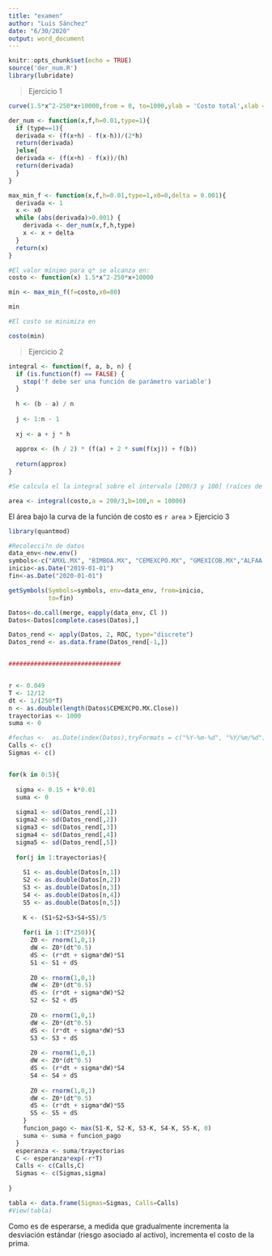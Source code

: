 ```yaml
---
title: "examen"
author: "Luis Sánchez"
date: "6/30/2020"
output: word_document
---
```


```r
knitr::opts_chunk$set(echo = TRUE)
source('der_num.R')
library(lubridate)

```

> Ejercicio 1

```r
curve(1.5*x^2-250*x+10000,from = 0, to=1000,ylab = 'Costo total',xlab = 'Cantidades')
```

```r
der_num <- function(x,f,h=0.01,type=1){
  if (type==1){
  derivada <- (f(x+h) - f(x-h))/(2*h)
  return(derivada)
  }else{
  derivada <- (f(x+h) - f(x))/(h)
  return(derivada)
  }
}

max_min_f <- function(x,f,h=0.01,type=1,x0=0,delta = 0.001){
  derivada <- 1
  x <- x0
  while (abs(derivada)>0.001) {
    derivada <- der_num(x,f,h,type)
    x <- x + delta 
  }
  return(x)
}

#El valor mínimo para q* se alcanza en:
costo <- function(x) 1.5*x^2-250*x+10000

min <- max_min_f(f=costo,x0=80)

min

#El costo se minimiza en

costo(min)
```

> Ejercicio 2

```r
integral <- function(f, a, b, n) {
  if (is.function(f) == FALSE) {
    stop('f debe ser una función de parámetro variable')
  }
  
  h <- (b - a) / n
  
  j <- 1:n - 1
  
  xj <- a + j * h
  
  approx <- (h / 2) * (f(a) + 2 * sum(f(xj)) + f(b))
  
  return(approx)
}

#Se calcula el la integral sobre el intervalo [200/3 y 100] (raíces de a función de costo total)

area <- integral(costo,a = 200/3,b=100,n = 10000)

```

El área bajo la curva de la función de costo es `r area`
> Ejercicio 3



```r

library(quantmod)

#Recolecci?n de datos
data_env<-new.env()
symbols<-c("AMXL.MX", "BIMBOA.MX", "CEMEXCPO.MX", "GMEXICOB.MX","ALFAA.MX")
inicio<-as.Date("2019-01-01")
fin<-as.Date("2020-01-01")

getSymbols(Symbols=symbols, env=data_env, from=inicio, 
           to=fin)

Datos<-do.call(merge, eapply(data_env, Cl ))
Datos<-Datos[complete.cases(Datos),]

Datos_rend <- apply(Datos, 2, ROC, type="discrete")
Datos_rend <- as.data.frame(Datos_rend[-1,])


###############################


r <- 0.049
T <- 12/12		
dt <- 1/(250*T)
n <- as.double(length(Datos$CEMEXCPO.MX.Close))
trayectorias <- 1000
suma <- 0

#fechas <-  as.Date(index(Datos),tryFormats = c("%Y-%m-%d", "%Y/%m/%d"))
Calls <- c()
Sigmas <- c()


for(k in 0:5){
  
  sigma <- 0.15 + k*0.01
  suma <- 0
  
  sigma1 <- sd(Datos_rend[,1])
  sigma2 <- sd(Datos_rend[,2])
  sigma3 <- sd(Datos_rend[,3])
  sigma4 <- sd(Datos_rend[,4])
  sigma5 <- sd(Datos_rend[,5])
  
  for(j in 1:trayectorias){
    
    S1 <- as.double(Datos[n,1])
    S2 <- as.double(Datos[n,2])
    S3 <- as.double(Datos[n,3])
    S4 <- as.double(Datos[n,4])
    S5 <- as.double(Datos[n,5])
    
    K <- (S1+S2+S3+S4+S5)/5
    
    for(i in 1:(T*250)){
      Z0 <- rnorm(1,0,1)
      dW <- Z0*(dt^0.5)
      dS <- (r*dt + sigma*dW)*S1
      S1 <- S1 + dS
      
      Z0 <- rnorm(1,0,1)
      dW <- Z0*(dt^0.5)
      dS <- (r*dt + sigma*dW)*S2
      S2 <- S2 + dS
      
      Z0 <- rnorm(1,0,1)
      dW <- Z0*(dt^0.5)
      dS <- (r*dt + sigma*dW)*S3
      S3 <- S3 + dS
      
      Z0 <- rnorm(1,0,1)
      dW <- Z0*(dt^0.5)
      dS <- (r*dt + sigma*dW)*S4
      S4 <- S4 + dS
      
      Z0 <- rnorm(1,0,1)
      dW <- Z0*(dt^0.5)
      dS <- (r*dt + sigma*dW)*S5
      S5 <- S5 + dS
    }
    funcion_pago <- max(S1-K, S2-K, S3-K, S4-K, S5-K, 0)	
    suma <- suma + funcion_pago
  }
  esperanza <- suma/trayectorias
  C <- esperanza*exp(-r*T)
  Calls <- c(Calls,C)
  Sigmas <- c(Sigmas,sigma)
  
}

tabla <- data.frame(Sigmas=Sigmas, Calls=Calls)
#View(tabla)

```

Como es de esperarse, a medida que gradualmente incrementa la desviación estándar (riesgo asociado al activo), incrementa el costo de la prima.